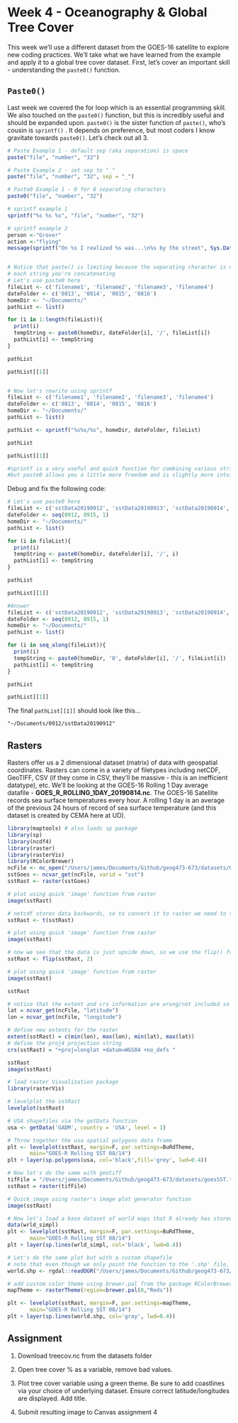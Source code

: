 # Week 4 - Oceanography & Global Tree Cover

This week we'll use a different dataset from the GOES-16 satellite to explore new coding practices. We'll take what we have learned from the example and apply it to a global tree cover dataset. First, let's cover an important skill - understanding the `paste0()` function. 

## `Paste0()`

Last week we covered the for loop which is an essential programming skill. We also touched on the `paste0()` function, but this is incredibly useful and should be expanded upon. `paste0()` is the sister function of `paste()`, who's cousin is `sprintf()` . It depends on preference, but most coders I know gravitate towards `paste0()`. Let's check out all 3. 

``` r
# Paste Example 1 - default sep (aka separation) is space
paste("file", "number", "32")

# Paste Example 2 - set sep to "_"
paste("file", "number", "32", sep = "_")

# Paste0 Example 1 - 0 for 0 separating characters
paste0("file", "number", "32")

# sprintf example 1
sprintf("%s %s %s", "file", "number", "32")

# sprintf example 2
person <-"Grover"
action <-"flying"
message(sprintf("On %s I realized %s was...\n%s by the street", Sys.Date(), person, action))


# Notice that paste() is limiting because the separating character is not always present between
# each string you're concatenating
# Let's use paste0 here
fileList <- c('filename1', 'filename2', 'filename3', 'filename4')
dateFolder <- c('0813', '0814', '0815', '0816')
homeDir <- "~/Documents/"
pathList <- list()

for (i in 1:length(fileList)){
  print(i)
  tempString <- paste0(homeDir, dateFolder[i], '/', fileList[i])
  pathList[i] <- tempString
}

pathList

pathList[[1]]


# Now let's rewrite using sprintf
fileList <- c('filename1', 'filename2', 'filename3', 'filename4')
dateFolder <- c('0813', '0814', '0815', '0816')
homeDir <- "~/Documents/"
pathList <- list()

pathList <- sprintf("%s%s/%s", homeDir, dateFolder, fileList)

pathList

pathList[[1]]

#sprintf is a very useful and quick function for combining various strings into longer strings
#but paste0 allows you a little more freedom and is slightly more intuitive

```

Debug and fix the following code:

``` r
# Let's use paste0 here
fileList <- c('sstData20190912', 'sstData20190913', 'sstData20190914', 'sstData20190915')
dateFolder <- seq(0912, 0915, 1)
homeDir <- "~/Documents/"
pathList <- list()

for (i in fileList){
  print(i)
  tempString <- paste0(homeDir, dateFolder[i], '/', i)
  pathList[i] <- tempString
}

pathList

pathList[[1]]
```

```r
#Answer
fileList <- c('sstData20190912', 'sstData20190913', 'sstData20190914', 'sstData20190915')
dateFolder <- seq(0912, 0915, 1)
homeDir <- "~/Documents/"
pathList <- list()

for (i in seq_along(fileList)){
  print(i)
  tempString <- paste0(homeDir, '0', dateFolder[i], '/', fileList[i])
  pathList[i] <- tempString
}

pathList

pathList[[1]]
```
The final `pathList[[1]]` should look like this...

`"~/Documents/0912/sstData20190912"`


## Rasters

Rasters offer us a 2 dimensional dataset (matrix) of data with geospatial coordinates. Rasters can come in a variety of filetypes including netCDF, GeoTIFF, CSV (if they come in CSV, they'll be massive - this is an inefficient datatype), etc. We'll be looking at the GOES-16 Rolling 1 Day average datafile - **GOES_R_ROLLING_1DAY_20190814.nc**. The GOES-16 Satellite records sea surface temperatures every hour. A rolling 1 day is an average of the previous 24 hours of record of sea surface temperature (and this dataset is created by CEMA here at UD). 

``` r
library(maptools) # also loads sp package
library(sp)
library(ncdf4)
library(raster)
library(rasterVis)
library(RColorBrewer)
ncFile <- nc_open("/Users/james/Documents/Github/geog473-673/datasets/GOES_R_ROLLING_1DAY_20190814.nc")
sstGoes <- ncvar_get(ncFile, varid = "sst")
sstRast <- raster(sstGoes)

# plot using quick 'image' function from raster
image(sstRast)

# netcdf stores data backwards, so to convert it to raster we need to transpose it
sstRast <- t(sstRast)

# plot using quick 'image' function from raster
image(sstRast)

# now we see that the data is just upside down, so we use the flip() function
sstRast <- flip(sstRast, 2)

# plot using quick 'image' function from raster
image(sstRast)

sstRast

# notice that the extent and crs information are wrong/not included so let's fix this
lat = ncvar_get(ncFile, "latitude")
lon = ncvar_get(ncFile, "longitude")

# define new extents for the raster
extent(sstRast) = c(min(lon), max(lon), min(lat), max(lat))
# define the proj4 projection string
crs(sstRast) = "+proj=longlat +datum=WGS84 +no_defs "

sstRast
image(sstRast)

# load raster Visualization package
library(rasterVis)

# levelplot the sstRast
levelplot(sstRast)

# USA shapefiles via the getData function
usa <- getData('GADM', country = 'USA', level = 1)

# Throw together the usa spatial polygons data frame
plt <- levelplot(sstRast, margin=F, par.settings=BuRdTheme,
       main="GOES-R Rolling SST 08/14")
plt + layer(sp.polygons(usa, col='black',fill='grey', lwd=0.4))

# Now let's do the same with geotiff
tifFile = "/Users/james/Documents/Github/geog473-673/datasets/goesSST.tif"
sstRast = raster(tifFile)

# Quick image using raster's image plot generator function
image(sstRast)

# Now let's load a base dataset of world maps that R already has stored
data(wrld_simpl)
plt <- levelplot(sstRast, margin=F, par.settings=BuRdTheme,
       main="GOES-R Rolling SST 08/14")
plt + layer(sp.lines(wrld_simpl, col='black', lwd=0.4))

# Let's do the same plot but with a custom shapefile
# note that even though we only point the function to the '.shp' file, the '.shx' and '.dbf' need to be in the same folder for this to work. 
world.shp <- rgdal::readOGR("/Users/james/Documents/Github/geog473-673/datasets/world_shpfiles/world.shp")

# add custom color theme using brewer.pal from the package RColorBrewer and setting the rasterTheme
mapTheme <- rasterTheme(region=brewer.pal(8,"Reds"))

plt <- levelplot(sstRast, margin=F, par.settings=mapTheme,
       main="GOES-R Rolling SST 08/14")
plt + layer(sp.lines(world.shp, col='gray', lwd=0.4))


```

## Assignment

1. Download treecov.nc from the datasets folder

2. Open tree cover % as a variable, remove bad values.

3. Plot tree cover variable using a green theme. Be sure to add coastlines via your choice of underlying dataset. Ensure correct latitude/longitudes are displayed. Add title.

4. Submit resulting image to Canvas assignment 4